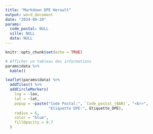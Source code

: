 ```yaml
---
title: "Markdown DPE Herault"
output: word_document
date: "2024-09-20"
params:
  code_postal: NULL
  ville: NULL
  data: NULL
---
```


```r
knitr::opts_chunk$set(echo = TRUE)
```

```r
# Afficher un tableau des informations
params$data %>%
  kable()
```

```r
leaflet(params$data) %>%
  addTiles() %>%
  addCircleMarkers(
    lng = ~lon,
    lat = ~lat,
    popup = ~paste("Code Postal:", `Code_postal_(BAN)`, "<br>",
                   "Etiquette DPE:", Etiquette_DPE),
    radius = 6,
    color = "blue",
    fillOpacity = 0.7
  )

```

